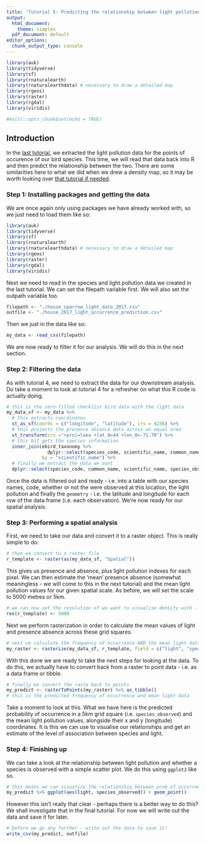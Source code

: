 ```yaml
---
title: 'Tutorial 5: Predicting the relationship between light pollution and density'
output:
  html_document: 
    theme: simplex
  pdf_document: default
editor_options: 
  chunk_output_type: console
---
```


```r
library(auk)
library(tidyverse)
library(sf)
library(rnaturalearth)
library(rnaturalearthdata) # necessary to draw a detailed map
library(rgeos)
library(raster)
library(rgdal)
library(viridis)

#knitr::opts_chunk$set(echo = TRUE)
```

## Introduction

In the [last tutorial](5_extracting_light_pollution_data.html), we extracted the light pollution data for the points of occurence of our bird species. This time, we will read that data back into R and then predict the relationship between the two. There are some similarities here to what we did when we drew a density map, so it may be worth looking over [that tutorial if needed](4_drawing_a_density_map.html). 

### Step 1: Installing packages and getting the data

We are once again only using packages we have already worked with, so we just need to load them like so:

```r
library(auk)
library(tidyverse)
library(sf)
library(rnaturalearth)
library(rnaturalearthdata) # necessary to draw a detailed map
library(rgeos)
library(raster)
library(rgdal)
library(viridis)
```

Next we need to read in the species and light pollution data we created in the last tutorial. We can set the filepath variable first. We will also set the outpath variable too.

```r
filepath <- "./house_sparrow_light_data_2017.csv"
outfile <- "./house_2017_light_occurrence_prediction.csv"
```

Then we just in the data like so:

```r
my_data <- read_csv(filepath)
```

We are now ready to filter it for our analysis. We will do this in the next section.

### Step 2: Filtering the data

As with tutorial 4, we need to extract the data for our downstream analysis. Do take a moment to look at tutorial 4 for a refresher on what this R code is actually doing.

```r
# this is the zero-filled checklist bird data with the light data
my_data_sf <- my_data %>%
  # this extracts coordinates
  st_as_sf(coords = c("longitude", "latitude"), crs = 4236) %>%
  # this projects the presence absence data across an equal area
  st_transform(crs ="+proj=laea +lat_0=44 +lon_0=-71.70") %>% 
  # this bit gets the species information
  inner_join(ebird_taxonomy %>% 
               dplyr::select(species_code, scientific_name, common_name),
             by = "scientific_name") %>% 
  # finally we extract the data we want 
  dplyr::select(species_code, common_name, scientific_name, species_observed, light)
```

Once the data is filtered out and ready - i.e. into a table with our species names, code, whether or not the were observed at this location, the light pollution and finally the `geometry` - i.e. the latitude and longitude for each row of the data frame (i.e. each observation). We're now ready for our spatial analysis.

### Step 3: Performing a spatial analysis

First, we need to take our data and convert it to a raster object. This is really simple to do:

```r
# then we convert to a raster file
r_template <- raster(as(my_data_sf, "Spatial"))
```

This gives us presence and absence, plus light pollution indexes for each pixel. We can then estimate the 'mean' presence absence (somewhat meaningless - we will come to this in the next tutorial) and the mean light pollution values for our given spatial scale. As before, we will set the scale to 5000 metres or 5km. 

```r
# we can now set the resolution of we want to visualise density with - we will go for 5km grid cells
res(r_template) <- 5000
```

Next we perform rasterization in order to calculate the mean values of light and presence absence across these grid squares.

```r
# next we calculate the frequency of occurrence AND the mean light data
my_raster <- rasterize(my_data_sf, r_template, field = c("light", "species_observed"), fun = mean)
```

With this done we are ready to take the next steps for looking at the data. To do this, we actually have to convert back from a raster to point data - i.e. as a data frame or tibble.

```r
# finally we convert the rasta back to points
my_predict <- rasterToPoints(my_raster) %>% as_tibble()
# this is the predicted frequency of occurrence and mean light data
```

Take a moment to look at this. What we have here is the predicted probability of occurrence in a 5km grid square (i.e. `species_observed`) and the mean light pollution values, alongside their x and y (longitude) coordinates. It is this we can use to visualise our relationships and get an estimate of the level of association between species and light. 

### Step 4: Finishing up

We can take a look at the relationship between light pollution and whether a species is observed with a simple scatter plot. We do this using `ggplot2` like so.

```r
# this means we can visualise the relationship between prob of occurrence and light pollution
my_predict %>% ggplot(aes(light, species_observed)) + geom_point()
```

However this isn't really that clear - perhaps there is a better way to do this? We shall investigate that in the final tutorial. For now we will write out the data and save it for later.

```r
# before we go any further - write out the data to save it!
write_csv(my_predict, outfile)
```

